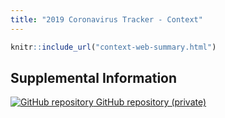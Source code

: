 ```yaml
---
title: "2019 Coronavirus Tracker - Context"
---
```

<p id="disclaimer"></p>
<div class="context-web-sum-page">

```r
knitr::include_url("context-web-summary.html")
```

</div>


## Supplemental Information

<div class="container-frames">

<!-- Supplemental information: [html]() -->

<!-- Preprint: [download]() -->

<p>
  <a href="https://github.com/CEIDatUGA/ncov-data-summary">
    <img src="images/GitHub-Mark-64px.png" id="github-icon" alt="GitHub repository"/>
    GitHub repository (private)
  </a>
</p>

</div>
